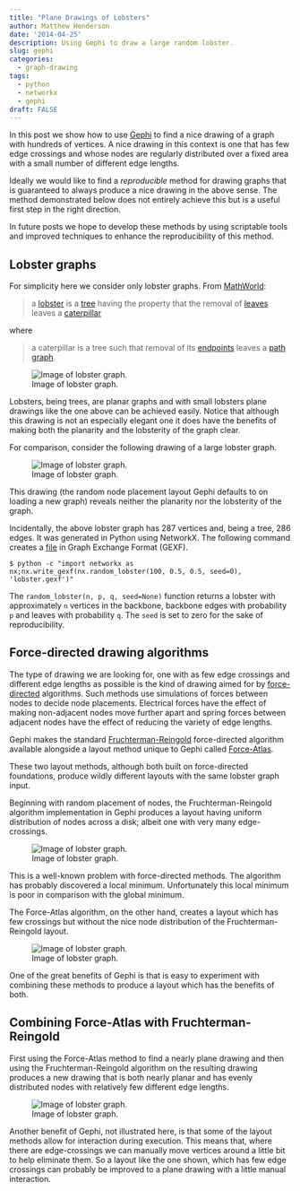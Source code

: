 ```yaml
---
title: "Plane Drawings of Lobsters"
author: Matthew Henderson
date: '2014-04-25'
description: Using Gephi to draw a large random lobster.
slug: gephi
categories:
  - graph-drawing
tags:
  - python
  - networkx
  - gephi
draft: FALSE
---
```


In this post we show how to use
[Gephi](https://gephi.org/)
to find a nice drawing of a
graph with hundreds of vertices. A nice drawing in this context is one that
has few edge crossings and whose nodes are regularly distributed over a fixed
area with a small number of different edge lengths.

Ideally we would like to find a *reproducible* method for drawing graphs
that is guaranteed to always produce a nice drawing in the above sense. The
method demonstrated below does not entirely achieve this but is a useful first
step in the right direction.

In future posts we hope to develop these methods by using scriptable tools and
improved techniques to enhance the reproducibility of this method.

Lobster graphs
--------------

For simplicity here we consider only lobster graphs. From
[MathWorld](http://mathworld.wolfram.com):

> a [lobster](http://mathworld.wolfram.com/Lobster.html) is a
> [tree](http://mathworld.wolfram.com/Tree.html) having the property
> that the removal of [leaves](http://mathworld.wolfram.com/TreeLeaf.html) leaves
> a [caterpillar](http://mathworld.wolfram.com/Caterpillar.html)

where

> a caterpillar is a tree such that removal of its [endpoints](http://mathworld.wolfram.com/Endpoint.html)
> leaves a [path graph](http://mathworld.wolfram.com/PathGraph.html).

![Image of lobster graph.](figure/small.png)

Lobsters, being trees, are planar graphs and with small lobsters plane drawings
like the one above can be achieved easily. Notice that although this drawing is
not an especially elegant one it does have the benefits of making both the
planarity and the lobsterity of the graph clear.

For comparison, consider the following drawing of a large lobster graph.

![Image of lobster graph.](figure/lobster.svg)

This drawing (the random node placement layout Gephi defaults to on
loading a new graph) reveals neither the planarity nor the lobsterity of the
graph.

Incidentally, the above lobster graph has 287 vertices and, being a tree,
286 edges. It was generated in Python using NetworkX. The following command
creates a
[file](lobster.gexf)
in Graph Exchange Format (GEXF).

    $ python -c "import networkx as nx;nx.write_gexf(nx.random_lobster(100, 0.5, 0.5, seed=0), 'lobster.gexf')"

The ``random_lobster(n, p, q, seed=None)`` function returns a lobster with
approximately `n` vertices in the backbone, backbone edges with probability `p`
and leaves with probability `q`. The ``seed`` is set to zero for the sake of
reproducibility.

Force-directed drawing algorithms
---------------------------------

The type of drawing we are looking for, one with as few edge crossings and
different edge lengths as possible is the kind of drawing aimed for by
[force-directed](http://en.wikipedia.org/wiki/Force-directed_graph_drawing) 
algorithms. Such methods use simulations of
forces between nodes to decide node placements. Electrical forces have the
effect of making non-adjacent nodes move further apart and spring
forces between adjacent nodes have the effect of reducing the variety of
edge lengths.

Gephi makes the standard
[Fruchterman-Reingold](https://wiki.gephi.org/index.php/Fruchterman-Reingold)
force-directed
algorithm available alongside a layout method unique to Gephi called
[Force-Atlas](https://gephi.org/2011/forceatlas2-the-new-version-of-our-home-brew-layout/).

These two layout methods, although both built on force-directed foundations,
produce wildly different layouts with the same lobster graph input.

Beginning with random placement of nodes, the Fruchterman-Reingold algorithm
implementation in Gephi produces a layout having uniform distribution of
nodes across a disk; albeit one with very many edge-crossings.

![Image of lobster graph.](figure/lobster2.svg)

This is a well-known problem with force-directed methods. The algorithm has
probably discovered a local minimum. Unfortunately this local minimum is poor
in comparison with the global minimum.

The Force-Atlas algorithm, on the other hand, creates a layout which has few
crossings but without the nice node distribution of the Fruchterman-Reingold
layout.

![Image of lobster graph.](figure/lobster3.svg)

One of the great benefits of Gephi is that is easy to experiment with combining
these methods to produce a layout which has the benefits of both.

Combining Force-Atlas with Fruchterman-Reingold
------------------------------------------------

First using the Force-Atlas method to find a nearly plane drawing and then
using the Fruchterman-Reingold algorithm on the resulting drawing produces a
new drawing that is both nearly planar and has evenly distributed nodes with
relatively few different edge lengths.

![Image of lobster graph.](figure/lobster4.svg)

Another benefit of Gephi, not illustrated here, is that some of the layout
methods allow for interaction during execution. This means that, where there
are edge-crossings we can manually move vertices around a little bit to help
eliminate them. So a layout like the one shown, which has few edge crossings
can probably be improved to a plane drawing with a little manual interaction.
